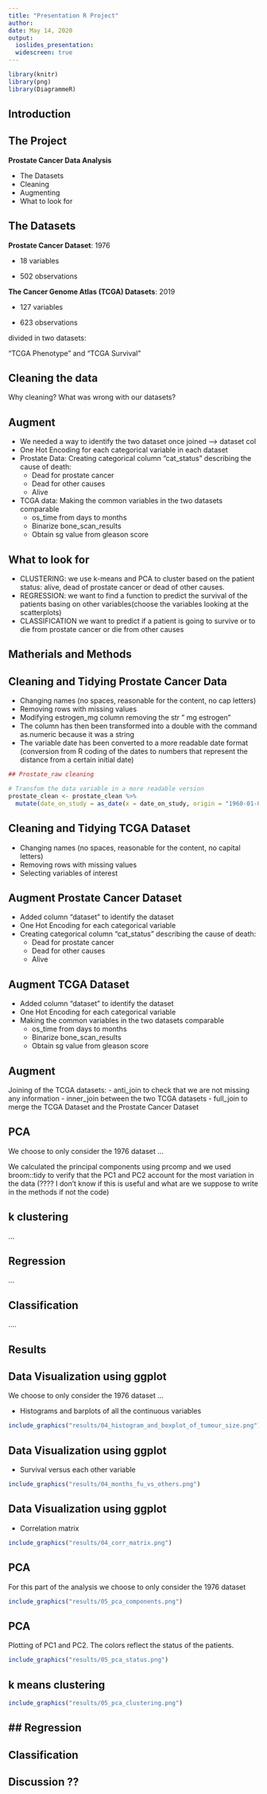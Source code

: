 ```yaml
---
title: "Presentation R Project"
author:
date: May 14, 2020
output:
  ioslides_presentation:
  widescreen: true
---
```

  
```r
library(knitr)
library(png)
library(DiagrammeR)
```
## Introduction

## The Project

**Prostate Cancer Data Analysis**
  
- The Datasets
- Cleaning
- Augmenting
- What to look for

## The Datasets

**Prostate Cancer Dataset**: 1976

- 18 variables

- 502 observations

**The Cancer Genome Atlas (TCGA) Datasets**: 2019

- 127 variables

- 623 observations

divided in two datasets:
  
  "TCGA Phenotype" and "TCGA Survival"

## Cleaning the data

Why cleaning? What was wrong with our datasets? 

## Augment 
- We needed a way to identify the two dataset once joined --> dataset col
- One Hot Encoding for each categorical variable in each dataset
- Prostate Data: Creating categorical column "cat_status" describing the cause of death: 
  - Dead for prostate cancer
  - Dead for other causes
  - Alive
- TCGA data: Making the common variables in the two datasets comparable
    - os_time from days to months
    - Binarize bone_scan_results
    - Obtain sg value from gleason score
    
## What to look for

- CLUSTERING: we use k-means and PCA to cluster based on the patient status: alive, dead of prostate cancer or dead of other causes. 
- REGRESSION: we want to find a function to predict the survival of the patients basing on other variables(choose the variables looking at the scatterplots)
- CLASSIFICATION we want to predict if a patient is going to survive or to die from prostate cancer or die from other causes 
  
  
## Matherials and Methods    

## Cleaning and Tidying Prostate Cancer Data
- Changing names (no spaces, reasonable for the content, no cap letters)
- Removing rows with missing values
- Modifying estrogen_mg column removing the str " mg estrogen"
- The column has then been transformed into a double with the command as.numeric because it was a string
- The variable date has been converted to a more readable date format (conversion from R coding of the dates to numbers that represent the distance from a certain initial date)
```r
## Prostate_raw cleaning

# Transfom the data variable in a more readable version
prostate_clean <- prostate_clean %>%
  mutate(date_on_study = as_date(x = date_on_study, origin = "1960-01-01"))
```
## Cleaning and Tidying TCGA Dataset
- Changing names (no spaces, reasonable for the content, no capital letters)
- Removing rows with missing values
- Selecting variables of interest

## Augment Prostate Cancer Dataset
- Added column "dataset" to identify the dataset
- One Hot Encoding for each categorical variable 
- Creating categorical column "cat_status" describing the cause of death: 
  - Dead for prostate cancer
  - Dead for other causes
  - Alive

<!-- (The information we want to get from the data is the division between the patients that died for prostate cancer, for other causes and the ones that are still alive, we don't care about the distinction between the other causes of death) -->

## Augment TCGA Dataset
- Added column "dataset" to identify the dataset
- One Hot Encoding for each categorical variable 
- Making the common variables in the two datasets comparable
    - os_time from days to months
    - Binarize bone_scan_results
    - Obtain sg value from gleason score

## Augment
Joining of the TCGA datasets:
- anti_join to check that we are not missing any information 
- inner_join between the two TCGA datasets 
- full_join to merge the TCGA Dataset and the Prostate Cancer Dataset


## PCA 
We choose to only consider the 1976 dataset ... 

We calculated the principal components using prcomp and we used broom::tidy to verify that the PC1 and PC2 account for the most variation in the data (???? I don't know if this is useful and what are we suppose to write in the methods if not the code)

## k clustering 

...

## Regression

... 

## Classification

....


## Results

## Data Visualization using ggplot

We choose to only consider the 1976 dataset ... 

- Histograms and barplots of all the continuous variables

```r

include_graphics("results/04_histogram_and_boxplot_of_tumour_size.png")
```
## Data Visualization using ggplot

- Survival versus each other variable 

```r
include_graphics("results/04_months_fu_vs_others.png")
```
## Data Visualization using ggplot

- Correlation matrix

```r
include_graphics("results/04_corr_matrix.png")
```


## PCA

For this part of the analysis we choose to only consider the 1976 dataset

```r
include_graphics("results/05_pca_components.png")
```
<!-- we can see that PC1 and PC2 capture the most variation in the data, although the cumulative variation explained by the two is only the 22%.  -->

## PCA

Plotting of PC1 and PC2. The colors reflect the status of the patients.  
```r
include_graphics("results/05_pca_status.png")
```
<!-- There might be three clusters.  -->

## k means clustering

```r
include_graphics("results/05_pca_clustering.png")
```


## Regression
-
## Classification

## Discussion ?? 